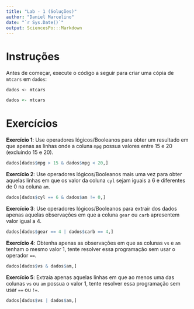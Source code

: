 ```yaml
---
title: "Lab - 1 (Soluções)"
author: "Daniel Marcelino"
date: "`r Sys.Date()`"
output: SciencesPo:::Markdown
---
```


# Instruções 
<div id="boxedtext">
Antes de começar, execute o código a seguir para criar uma cópia de `mtcars` em `dados`:

`dados <- mtcars`
</div>

```r
dados <- mtcars
```


# Exercícios 

<div id="exercise">
**Exercício 1**: Use operadores lógicos/Booleanos para obter um resultado em que apenas as linhas onde a coluna `mpg` possua valores entre 15 e 20 (excluíndo 15 e 20).
</div>

```r
dados[dados$mpg > 15 & dados$mpg < 20,]
```

<div id="exercise">
**Exercício 2**: Use operadores lógicos/Booleanos mais uma vez para obter aquelas linhas em que os valor da coluna `cyl` sejam iguais a 6 e diferentes de 0 na coluna `am`.
</div>

```r
dados[dados$cyl == 6 & dados$am != 0,]

```

<div id="exercise">
**Exercício 3**: Use operadores lógicos/Booleanos para extrair dos dados apenas aquelas observações em que a coluna `gear` ou `carb` apresentem valor igual a 4.
</div>

```r
dados[dados$gear == 4 | dados$carb == 4,]
```

<div id="exercise">
**Exercício 4**: Obtenha apenas as observações em que as colunas  `vs`  e  `am`  tenham o mesmo valor 1, tente resolver essa programação sem usar o operador `==`.
</div>


```r
dados[dados$vs & dados$am,]
```

<div id="exercise">
**Exercício 5**: Extraia apenas aquelas linhas em que ao menos uma das colunas `vs`  ou `am` possua o valor 1, tente resolver essa programação sem usar `==`  ou  `!=`.
</div>


```r
dados[dados$vs | dados$am,]
```


